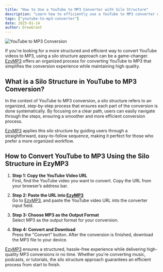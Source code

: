 ```yaml
---
title: "How to Use a YouTube to MP3 Converter with Silo Structure"
description: "Learn how to efficiently use a YouTube to MP3 converter with silo structure. Discover how this method enhances the conversion process for a better user experience."
tags: ["youtube-to-mp3-converter"]
date: 2025-01-14
author: DrewGrant
---
```


![YouTube to MP3 Conversion](/assets/images/blog/illustration-youtube-to-mp3-converter.webp)

If you're looking for a more structured and efficient way to convert YouTube videos to MP3, using a silo structure approach can be a game-changer. [EzyMP3](/) offers an organized process for converting YouTube to MP3 that simplifies the conversion experience while maintaining high quality.

## What is a Silo Structure in YouTube to MP3 Conversion?

In the context of YouTube to MP3 conversion, a silo structure refers to an organized, step-by-step process that ensures each part of the conversion is done systematically. By focusing on a clear path, users can easily navigate through the steps, ensuring a smoother and more efficient conversion process. 

[EzyMP3](/) applies this silo structure by guiding users through a straightforward, easy-to-follow sequence, making it perfect for those who prefer a more organized workflow.

## How to Convert YouTube to MP3 Using the Silo Structure in EzyMP3

1. **Step 1: Copy the YouTube Video URL**  
   First, find the YouTube video you want to convert. Copy the URL from your browser’s address bar.

2. **Step 2: Paste the URL into [EzyMP3](/)**  
   Go to [EzyMP3](/), and paste the YouTube video URL into the converter input field.

3. **Step 3: Choose MP3 as the Output Format**  
   Select MP3 as the output format for your conversion.

4. **Step 4: Convert and Download**  
   Press the "Convert" button. After the conversion is finished, download the MP3 file to your device.

[EzyMP3](/) ensures a structured, hassle-free experience while delivering high-quality MP3 conversions in no time. Whether you're converting music, podcasts, or tutorials, the silo structure approach guarantees an efficient process from start to finish.

